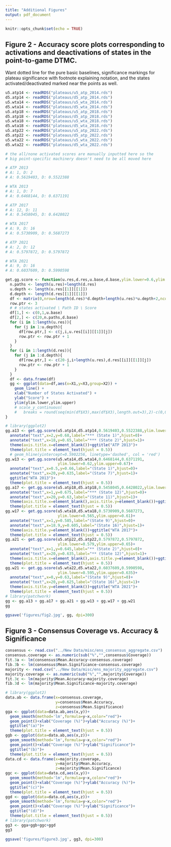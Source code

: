 ```yaml
---
title: "Additional Figures"
output: pdf_document
---
```


```r
knitr::opts_chunk$set(echo = TRUE)
```

## Figure 2 - Accuracy score plots corresponding to activations and deactivations of states in the point-to-game DTMC.

Want dotted line for the pure basic baselines, significance markings for plateau significance with footnote explaining notation, and the states activated/deactivated marked near the points as well.

```r
u5.atp14 <- readRDS("plateaus/u5_atp_2014.rds")
d5.atp14 <- readRDS("plateaus/d5_atp_2014.rds")
u5.wta14 <- readRDS("plateaus/u5_wta_2014.rds")
d5.wta14 <- readRDS("plateaus/d5_wta_2014.rds")
u5.atp18 <- readRDS("plateaus/u5_atp_2018.rds")
d5.atp18 <- readRDS("plateaus/d5_atp_2018.rds")
u5.wta18 <- readRDS("plateaus/u5_wta_2018.rds")
d5.wta18 <- readRDS("plateaus/d5_wta_2018.rds")
u5.atp22 <- readRDS("plateaus/u5_atp_2022.rds")
d5.atp22 <- readRDS("plateaus/d5_atp_2022.rds")
u5.wta22 <- readRDS("plateaus/u5_wta_2022.rds")
d5.wta22 <- readRDS("plateaus/d5_wta_2022.rds")

# the all/none activated scores are manually inputted here so the 
# big point-specific machinery doesn't need to be all moved here

# ATP 2013
# A: 1, D: 2
# A: 0.5619403, D: 0.5522388

# WTA 2013
# A: 1, D: 7
# A: 0.6468144, D: 0.6371191

# ATP 2017
# A: 12, D: 11
# A: 0.5458045, D: 0.6428022

# WTA 2017
# A: 9, D: 16
# A: 0.5730909, D: 0.5687273

# ATP 2021
# A: 2, D: 12
# A: 0.5797872, D: 0.5797872

# WTA 2021
# A: 9, D: 16
# A: 0.6037609, D: 0.5990598
```

```r
get.gg.score <- function(u.res,d.res,u.base,d.base,ylim.lower=0.6,ylim.upper=0.7){
  n.paths <- length(u.res)+length(d.res)
  u.depth <- length(u.res[[1]][[1]])
  d.depth <- length(d.res[[1]][[1]])
  df <- matrix(0,nrow=length(d.res)*d.depth+length(u.res)*u.depth+2,ncol=3)
  row.ptr <- 3
  # # states activated \ Path ID \ Score
  df[1,] <- c(0,1,u.base)
  df[2,] <- c(20,n.paths,d.base)
  for (i in 1:length(u.res)){
    for (j in 1:u.depth){
      df[row.ptr,] <- c(j,i,u.res[[i]][[1]][j])
      row.ptr <- row.ptr + 1
    }
  }
  for (i in 1:length(d.res)){
    for (j in 1:d.depth){
      df[row.ptr,] <- c(20-j,i+length(u.res),d.res[[i]][[1]][j])
      row.ptr <- row.ptr + 1
    }
  }
  df <- data.frame(df)
  gg <- ggplot(data=df,aes(x=X1,y=X3,group=X2)) +
    geom_line() +
    xlab("Number of States Activated") +
    ylab("Score") +
    ylim(ylim.lower,ylim.upper)
    # scale_y_continuous(
    #   breaks = round(seq(min(df$X3),max(df$X3),length.out=3),2)-c(0,0,0.01))
}
```

```r
# library(ggplot2)
gg.a13 <- get.gg.score(u5.atp14,d5.atp14,0.5619403,0.5522388,ylim.lower=0.55)+
  annotate("text",x=2,y=0.68,label="*** (State 1)",hjust=0)+
  annotate("text",x=18,y=0.65,label="*** (State 2)",hjust=1)+
  theme(axis.title.x=element_blank())+ggtitle("ATP 2013")+
  theme(plot.title = element_text(hjust = 0.5))
  # geom_hline(yintercept=0.5902256, linetype='dashed', col = 'red')
gg.w13 <- get.gg.score(u5.wta14,d5.wta14,0.6468144,0.6371191,
                       ylim.lower=0.62,ylim.upper=0.67)+
  annotate("text",x=0.5,y=0.66,label="(State 1)",hjust=0)+
  annotate("text",x=20,y=0.635,label="(State 7)",hjust=1)+
  ggtitle("WTA 2013")+
  theme(plot.title = element_text(hjust = 0.5))
gg.a17 <- get.gg.score(u5.atp18,d5.atp18,0.5458045,0.6428022,ylim.lower=0.53)+
  annotate("text",x=1,y=0.675,label="*** (State 12)",hjust=0)+
  annotate("text",x=20,y=0.63,label="(State 11)",hjust=1)+
  theme(axis.title.x=element_blank(),axis.title.y=element_blank())+ggtitle("ATP 2017")+
  theme(plot.title = element_text(hjust = 0.5))
gg.w17 <- get.gg.score(u5.wta18,d5.wta18,0.5730909,0.5687273,
                       ylim.lower=0.565,ylim.upper=0.61)+
  annotate("text",x=1,y=0.585,label="(State 9)",hjust=0)+
  annotate("text",x=18.9,y=0.605,label="(State 16)",hjust=1)+
  theme(axis.title.y=element_blank())+ggtitle("WTA 2017")+
  theme(plot.title = element_text(hjust = 0.5))
gg.a21 <- get.gg.score(u5.atp22,d5.atp22,0.5797872,0.5797872,
                       ylim.lower=0.579,ylim.upper=0.65)+
  annotate("text",x=1,y=0.645,label="** (State 2)",hjust=0)+
  annotate("text",x=20,y=0.635,label="** (State 12)",hjust=1)+
  theme(axis.title.x=element_blank(),axis.title.y=element_blank())+ggtitle("ATP 2021")+
  theme(plot.title = element_text(hjust = 0.5))
gg.w21 <- get.gg.score(u5.wta22,d5.wta22,0.6037609,0.5990598,
                       ylim.lower=0.595,ylim.upper=0.635)+
  annotate("text",x=0,y=0.63,label="(State 9)",hjust=0)+
  annotate("text",x=20,y=0.625,label="(State 16)",hjust=1)+
  theme(axis.title.y=element_blank())+ggtitle("WTA 2021")+
  theme(plot.title = element_text(hjust = 0.5))
# library(patchwork)
gg <- gg.a13 + gg.a17 + gg.a21 + gg.w13 + gg.w17 + gg.w21
gg
```

```r
ggsave('figures/fig2.jpg', gg, dpi=300)
```

## Figure 3 - Consensus Coverage vs. Accuracy & Significance

```r
consensus <- read.csv("../New Data/misc/ens_consensus_aggregate.csv")
consensus.coverage <- as.numeric(sub("%","",consensus$Coverage))
fit.3a <- lm(consensus$Mean.Accuracy~consensus.coverage)
fib.3b <- lm(consensus$Mean.Significance~consensus.coverage)
majority <- read.csv("../New Data/misc/ens_majority_aggregate.csv")
majority.coverage <- as.numeric(sub("%","",majority$Coverage))
fit.3c <- lm(majority$Mean.Accuracy~majority.coverage)
fib.3d <- lm(majority$Mean.Significance~majority.coverage)
```
```r
# library(ggplot2)
data.ab <- data.frame(x=consensus.coverage,
                      y=consensus$Mean.Accuracy,
                      z=consensus$Mean.Significance)
gga <- ggplot(data=data.ab,aes(x,y))+
  geom_smooth(method='lm',formula=y~x,color="red")+
  geom_point()+xlab("Coverage (%)")+ylab("Accuracy (%)")+
  ggtitle("(a)")+
  theme(plot.title = element_text(hjust = 0.5))
ggb <- ggplot(data=data.ab,aes(x,z))+
  geom_smooth(method='lm',formula=y~x,color="red")+
  geom_point()+xlab("Coverage (%)")+ylab("Significance")+
  ggtitle("(b)")+
  theme(plot.title = element_text(hjust = 0.5))
data.cd <- data.frame(x=majority.coverage,
                      y=majority$Mean.Accuracy,
                      z=majority$Mean.Significance)
ggc <- ggplot(data=data.cd,aes(x,y))+
  geom_smooth(method='lm',formula=y~x,color="red")+
  geom_point()+xlab("Coverage (%)")+ylab("Accuracy (%)")+
  ggtitle("(c)")+
  theme(plot.title = element_text(hjust = 0.5))
ggd <- ggplot(data=data.cd,aes(x,z))+
  geom_smooth(method='lm',formula=y~x,color="red")+
  geom_point()+xlab("Coverage (%)")+ylab("Significance")+
  ggtitle("(d)")+
  theme(plot.title = element_text(hjust = 0.5))
# library(patchwork)
gg3 <- gga+ggb+ggc+ggd
gg3
```
```r
ggsave('figures/figure3.jpg', gg3, dpi=300)
```

